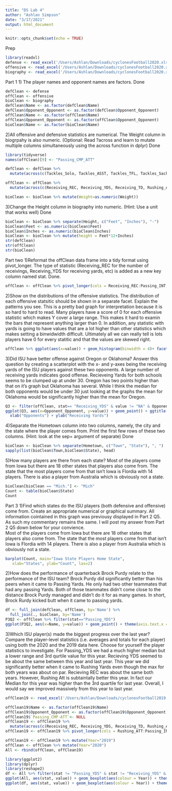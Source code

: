 ```yaml
---
title: "DS Lab 4"
author: "Ashlan Simpson"
date: "3/17/2021"
output: html_document
---
```


```r
knitr::opts_chunk$set(echo = TRUE)
```
Prep
```r
library(readxl)
defense <- read_excel('/Users/Ashlan/Downloads/cyclonesFootball2020.xlsx', sheet='Defensive')
offensive <- read_excel('/Users/Ashlan/Downloads/cyclonesFootball2020.xlsx', sheet='Offensive')
biography <- read_excel('/Users/Ashlan/Downloads/cyclonesFootball2020.xlsx', sheet='Biography')
```

Part 1
1) The player names and opponent names are factors.
Done
```r
defClean <- defense
offClean <- offensive
bioClean <- biography
defClean$Name <- as.factor(defClean$Name)
defClean$Opponent_Opponent <- as.factor(defClean$Opponent_Opponent)
offClean$Name <- as.factor(offClean$Name)
offClean$Opponent_Opponent <- as.factor(offClean$Opponent_Opponent)
bioClean$Name <- as.factor(bioClean$Name)
```

2)All offensive and defensive statistics are numerical. The Weight column in biogrpahy is also numeric. (Optional: Read ?across and learn to mutate multiple columns simultaneously using the across function in dplyr)
Done
```r
library(tidyverse)
names(offClean)[9] <- "Passing_CMP_ATT"

defClean <- defClean %>%
  mutate(across(c(Tackles_Solo, Tackles_ASST, Tackles_TFL, Tackles_Sack, Turnover_FF, Turnover_FR, Turnover_INT, Pass_QBH, Pass_PB), as.numeric))

offClean <- offClean %>%
  mutate(across(c(Receiving_REC, Receiving_YDS, Receiving_TD, Rushing_ATT, Rushing_YDS, Rushing_TD, Passing_CMP_ATT, Passing_YDS, Passing_TD, Passing_INT), as.numeric))

bioClean <- bioClean %>% mutate(Weight=as.numeric(Weight))
```

3)Change the Height column in biography into numeric. (Hint: Use a unit that works well)
Done
```r
bioClean <- bioClean %>% separate(Height, c("Feet", "Inches"), "-")
bioClean$Feet <- as.numeric(bioClean$Feet)
bioClean$Inches <- as.numeric(bioClean$Inches)
bioClean <- bioClean %>% mutate(height = Feet*12+Inches)
str(defClean)
str(offClean)
str(bioClean)
```

Part two
1)Reformat the offClean data frame into a tidy format using pivot_longer. The type of statistic (Receiving_REC for the number of receivings, Receiving_YDS for receiving yards, etc) is added as a new key column named stat.
Done. 
```r
offClean <- offClean %>% pivot_longer(cols = Receiving_REC:Passing_INT, names_to = "stat")
```

2)Show on the distributions of the offensive statistics. The distribution of each offensive statsitic should be shown in a separate facet. Explain the patterns you see.
This is a pretty bad graph for interpretation because it is so hard to hard to read. Many players have a score of 0 for each offensive statistic which makes Y cover a large range. This makes it hard to examin the bars that represent anything larger than 0. In addition, any statistic with yards is going to have values that are a lot higher than other statistics which makes setting a binwidwidth difficult. Ultimately all we can really tell is lots players have 0 for every statitic and that the values are skewed right. 
```r
offClean %>% ggplot(aes(x=value)) + geom_histogram(binwidth = 4)+ facet_wrap(~stat) + ggtitle("Histograms of each offensive statsitic")
```

3)Did ISU have better offense against Oregon or Oklahoma? Answer this question by creating a scatterplot with the x- and y-axes being the receiving yards of the ISU players against these two opponents. A large number of receiving yards indicates good offense.
Recieveing Yards for both schools seems to be clumped up at under 30. Oregon has two points higher than that on it's graph but Oklahoma has several. While I think the median for both opponents would be under 30 just looking at the graphs the mean for Oklahoma would be significantly higher than the mean for Oregon. 
```r
Q3 <- filter(offClean, stat== "Receiving_YDS" & value != "NA" & Opponent_Opponent=="Oregon" | Opponent_Opponent=="Oklahoma" & stat== "Receiving_YDS" & value != "NA")
ggplot(Q3, aes(x=Opponent_Opponent, y=value)) + geom_point() + ggtitle("Receiving yards of the ISU players against Oklahoma & Oregon") +
  xlab("Opponents") + ylab("Receiving Yards")
```
4)Separate the Hometown column into two columns, namely, the city and the state where the player comes from. Print the first few rows of these two columns. (Hint: look at the sep= argument of separate)
Done
```r
bioClean <- bioClean %>% separate(Hometown, c("Town", "State"), ", ")
sapply(list(bioClean$Town,bioClean$State), head)
```

5)How many players are there from each state?
Most of the players come from Iowa but there are 18 other states that players also come from. The state that the most players come from that isn't Iowa is Flordia with 14 players. There is also a player from Australia which is obviously not a state. 
```r
bioClean[bioClean == "Mich."] <- "Mich"
Count <- table(bioClean$State)
Count
```

Part 3
1)Find which states do the ISU players (both defensive and offensive) come from. Create an appropriate numerical or graphical summary.
All information cointained in this graph was previousy displayed in Part 2 Q5. As such my commentary remains the same. I will post my answer from Part 2 Q5 down below for your convience.  
Most of the players come from Iowa but there are 18 other states that players also come from. The state that the most players come from that isn't Iowa is Flordia with 14 players. There is also a player from Australia which is obviously not a state. 
```r
barplot(Count, main="Iowa State Players Home State",
   xlab="States", ylab="Count", las=2)
```
2)How does the performance of quarterback Brock Purdy relate to the performance of the ISU team?
Brock Purdy did significantly better than his peers when it came to Passing Yards. He only had two other teammates that had any passing Yards. Both of those teammates didn't come close to the distance Brock Purdy managed and didn't do it for as many games. In short, Brock Rurdy kicked butt when it came to passing yards. 
```r
df <- full_join(defClean, offClean, by='Name') %>%
  full_join(., bioClean, by='Name')
P3Q2 <- offClean %>% filter(stat=="Passing_YDS")
ggplot(P3Q2, aes(x=Name, y=value)) + geom_point() + theme(axis.text.x = element_text(angle = 90, vjust = 0.5, hjust=1))
```

3)Which ISU player(s) made the biggest progress over the last year? Compare the player-level statistics (i.e. averages and totals for each player) using both the 2020 and the 2019 data here. Choose for yourself the player statistics to investigate.
For Passing_YDS we had a much higher median but a lower range and 3rd qurtile value for this year. Recieving YDS seemed to be about the same between this year and last year. This year we did significantly better when it came to Rushing Yards even though the max for both years was about on par. Recieving REC was about the same both years. However, Rushing Att is subtaintally better this year. In fact our Median for this year was higher than the 3rd quartile for last year. Overall, I would say we improved massively from this year to last year. 
```r
offClean19 <- read_excel('/Users/Ashlan/Downloads/cyclonesFootball2019.xlsx', sheet='Offensive')

offClean19$Name <- as.factor(offClean19$Name)
offClean19$Opponent_Opponent <- as.factor(offClean19$Opponent_Opponent)
offClean19$`Passing_CMP-ATT`<- NULL
offClean19 <- offClean19 %>%
  mutate(across(c(Receiving_REC, Receiving_YDS, Receiving_TD, Rushing_ATT, Rushing_YDS, Rushing_TD, Passing_YDS, Passing_TD, Passing_INT), as.numeric))
offClean19 <- offClean19 %>% pivot_longer(cols = Rushing_ATT:Passing_INT, names_to = "stat")

offClean19 <- offClean19 %>% mutate(Year="2019")
offClean <- offClean %>% mutate(Year="2020")
All <- rbind(offClean, offClean19)
```
```r
library(ggplot2)
library(dplyr)
library(reshape2)
df <- All %>% filter(stat != "Passing_YDS" & stat != "Receiving_YDS" & stat != "Rushing_YDS")
ggplot(All, aes(stat, value)) + geom_boxplot(aes(colour = Year)) + theme(axis.text.x = element_text(angle = 90, vjust = 0.5, hjust=1))
ggplot(df, aes(stat, value)) + geom_boxplot(aes(colour = Year)) + theme(axis.text.x = element_text(angle = 90, vjust = 0.5, hjust=1))
```





                                













